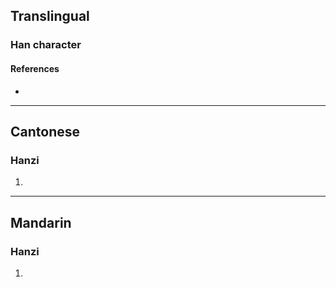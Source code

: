{{character info/new}}
==Translingual==

===Han character===
{{Han char|rn=61|rad=心|as=04|sn=7|four=97047|canj=PNHE|ids=⿰忄及}}

====References====
* {{Han ref|kx=0377.170|dkj=10357|dj=0705.030|hdz=42272.150|uh=5FE3|ud=24547|bh=CADF|bd=51935}}

----

==Cantonese==

===Hanzi===
{{yue-hanzi|jyut=gap1|y=gap1}}

# {{defn|lang=yue|sort=心04}}

----

==Mandarin==

===Hanzi===
{{cmn-hanzi|pin=[[jí]] ([[ji2]])|wg=chi<sup>2</sup>}}

# {{defn|lang=cmn|sort=心04}}